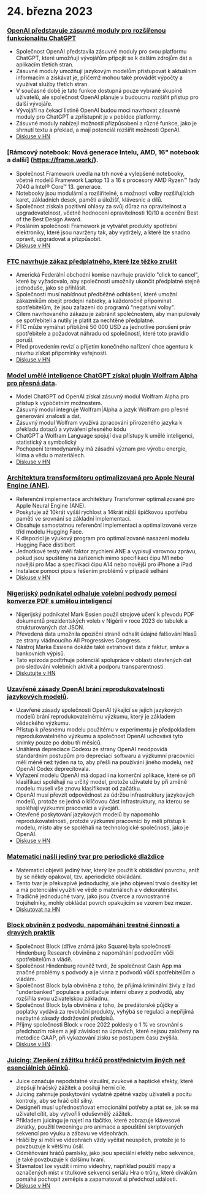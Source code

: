 
<Steps>

# 24. března 2023

### [OpenAI představuje zásuvné moduly pro rozšířenou funkcionalitu ChatGPT](https://openai.com/blog/chatgpt-plugins)

- Společnost OpenAI představila zásuvné moduly pro svou platformu ChatGPT, které umožňují vývojářům připojit se k dalším zdrojům dat a aplikacím třetích stran.
- Zásuvné moduly umožňují jazykovým modelům přistupovat k aktuálním informacím a získávat je, přičemž mohou také provádět výpočty a využívat služby třetích stran.
- V současné době je tato funkce dostupná pouze vybrané skupině uživatelů, ale společnost OpenAI plánuje v budoucnu rozšířit přístup pro další vývojáře.
- Vývojáři na čekací listině OpenAI budou moci navrhovat zásuvné moduly pro ChatGPT a zpřístupnit je v pobídce platformy.
- Zásuvné moduly nabízejí možnosti přizpůsobení a různé funkce, jako je shrnutí textu a překlad, a mají potenciál rozšířit možnosti OpenAI.
- [Diskuse v HN](http://news.ycombinator.com/item?id=35277677)

### [Rámcový notebook: Nová generace Intelu, AMD, 16" notebook a další] (https://frame.work/).

- Společnost Framework uvedla na trh nové a vylepšené notebooky, včetně modelů Framework Laptop 13 a 16 s procesory AMD Ryzen™ řady 7040 a Intel® Core™ 13. generace.
- Notebooky jsou modulární a rozšiřitelné, s možností volby rozšiřujících karet, základních desek, pamětí a úložišť, klávesnic a dílů.
- Společnost získala pozitivní ohlasy za svůj důraz na opravitelnost a upgradovatelnost, včetně hodnocení opravitelnosti 10/10 a ocenění Best of the Best Design Award.
- Posláním společnosti Framework je vytvářet produkty spotřební elektroniky, které jsou navrženy tak, aby vydržely, a které lze snadno opravit, upgradovat a přizpůsobit.
- [Diskuse v HN](http://news.ycombinator.com/item?id=35277660)

### [FTC navrhuje zákaz předplatného, které lze těžko zrušit](https://www.theverge.com/2023/3/23/23652373/ftc-click-to-cancel-subscription-service-dark-patterns-ban)

- Americká Federální obchodní komise navrhuje pravidlo "click to cancel", které by vyžadovalo, aby společnosti umožnily ukončit předplatné stejně jednoduše, jako se přihlásit.
- Společnosti musí nabídnout předběžné odhlášení, které umožní zákazníkům obejít prodejní nabídky, a každoročně připomínat spotřebitelům, že jsou zařazeni do programů "negativní volby".
- Cílem navrhovaného zákazu je zabránit společnostem, aby manipulovaly se spotřebiteli a nutily je platit za nechtěné předplatné.
- FTC může vymáhat přibližně 50 000 USD za jednotlivé porušení práv spotřebitele a požadovat náhradu od společností, které toto pravidlo poruší.
- Před provedením revizí a přijetím konečného nařízení chce agentura k návrhu získat připomínky veřejnosti.
- [Diskuse v HN](http://news.ycombinator.com/item?id=35274519)

### [Model umělé inteligence ChatGPT získal plugin Wolfram Alpha pro přesná data](https://writings.stephenwolfram.com/2023/03/chatgpt-gets-its-wolfram-superpowers/).

- Model ChatGPT od OpenAI získal zásuvný modul Wolfram Alpha pro přístup k výpočetním možnostem.
- Zásuvný modul integruje Wolfram|Alpha a jazyk Wolfram pro přesné generování znalostí a dat.
- Zásuvný modul Wolfram využívá zpracování přirozeného jazyka k překladu dotazů a vytváření přesného kódu
- ChatGPT a Wolfram Language spojují dva přístupy k umělé inteligenci, statistický a symbolický
- Pochopení termodynamiky má zásadní význam pro výrobu energie, klima a vědu o materiálech.
- [Diskuse v HN](http://news.ycombinator.com/item?id=35277925)

### [Architektura transformátoru optimalizovaná pro Apple Neural Engine (ANE)](https://github.com/apple/ml-ane-transformers).

- Referenční implementace architektury Transformer optimalizované pro Apple Neural Engine (ANE).
- Poskytuje až 10krát vyšší rychlost a 14krát nižší špičkovou spotřebu paměti ve srovnání se základní implementací.
- Obsahuje samostatnou referenční implementaci a optimalizované verze tříd modelu Hugging Face.
- K dispozici je výukový program pro optimalizované nasazení modelu Hugging Face distilbert
- Jednotkové testy měří faktor zrychlení ANE a vypisují varovnou zprávu, pokud jsou spuštěny na zařízeních mimo specifikaci čipu M1 nebo novější pro Mac a specifikaci čipu A14 nebo novější pro iPhone a iPad
- Instalace pomocí pipu s řešením problémů v případě selhání
- [Diskuse v HN](http://news.ycombinator.com/item?id=35282325)

### [Nigerijský podnikatel odhaluje volební podvody pomocí konverze PDF s umělou inteligencí](https://markessien.com/posts/drama_of_transcription/)

- Nigerijský podnikatel Mark Essien použil strojové učení k převodu PDF dokumentů prezidentských voleb v Nigérii v roce 2023 do tabulek a strukturovaných dat JSON.
- Převedená data umožnila opoziční straně odhalit údajné falšování hlasů ze strany vládnoucího All Progressives Congress.
- Nástroj Marka Essiena dokáže také extrahovat data z faktur, smluv a bankovních výpisů.
- Tato epizoda podtrhuje potenciál spolupráce v oblasti otevřených dat pro sledování volebních aktivit a podporu transparentnosti.
- [Diskutujte v HN](http://news.ycombinator.com/item?id=35272227)

### [Uzavřené zásady OpenAI brání reprodukovatelnosti jazykových modelů](https://aisnakeoil.substack.com/p/openais-policies-hinder-reproducible).

- Uzavřené zásady společnosti OpenAI týkající se jejich jazykových modelů brání reprodukovatelnému výzkumu, který je základem vědeckého výzkumu.
- Přístup k přesnému modelu použitému v experimentu je předpokladem reprodukovatelného výzkumu a společnost OpenAI uchovává tyto snímky pouze po dobu tří měsíců.
- Unáhlená depreciace Codexu ze strany OpenAI neodpovídá standardním postupům pro depreciaci softwaru a výzkumní pracovníci měli méně než týden na to, aby přešli na používání jiného modelu, než OpenAI Codex deprecitovala.
- Vyřazení modelu OpenAI má dopad i na komerční aplikace, které se při klasifikaci spoléhají na určitý model, protože uživatelé by při změně modelu museli vše znovu klasifikovat od začátku.
- OpenAI musí převzít odpovědnost za údržbu infrastruktury jazykových modelů, protože se jedná o klíčovou část infrastruktury, na kterou se spoléhají výzkumní pracovníci a vývojáři.
- Otevřené poskytování jazykových modelů by napomohlo reprodukovatelnosti, protože výzkumní pracovníci by měli přístup k modelu, místo aby se spoléhali na technologické společnosti, jako je OpenAI.
- [Diskuse v HN](http://news.ycombinator.com/item?id=35269304)

### [Matematici našli jediný tvar pro periodické dlaždice](https://www.newscientist.com/article/2365363-mathematicians-discover-shape-that-can-tile-a-wall-and-never-repeat/)

- Matematici objevili jediný tvar, který lze použít k obkládání povrchu, aniž by se někdy opakoval, tzv. aperiodické obkládání.
- Tento tvar je překvapivě jednoduchý, ale jeho objevení trvalo desítky let a má potenciální využití ve vědě o materiálech a v dekoratérství.
- Tradičně jednoduché tvary, jako jsou čtverce a rovnostranné trojúhelníky, mohly obkládat povrch opakujícím se vzorem bez mezer.
- [Diskutovat na HN](http://news.ycombinator.com/item?id=35273707)

### [Block obviněn z podvodu, napomáhání trestné činnosti a dravých praktik](https://hindenburgresearch.com/block/)

- Společnost Block (dříve známá jako Square) byla společností Hindenburg Research obviněna z napomáhání podvodům vůči spotřebitelům a vládě.
- Společnost Hindenburg rovněž tvrdí, že společnost Cash App má značné problémy s podvody a je vinna z podvodů vůči spotřebitelům a vládám.
- Společnost Block byla obviněna z toho, že přijímá kriminální živly z řad "underbanked" populace a potlačuje interní obavy z podvodů, aby rozšířila svou uživatelskou základnu.
- Společnost Block byla obviněna z toho, že predátorské půjčky a poplatky vydává za revoluční produkty, vyhýbá se regulaci a nepřijímá nezbytné zásady dodržování předpisů.
- Příjmy společnosti Block v roce 2022 poklesly o 1 % ve srovnání s předchozím rokem a její závislost na úpravách, které nejsou založeny na metodice GAAP, při vykazování zisku se postupem času zvýšila.
- [Diskuse v HN](http://news.ycombinator.com/item?id=35273782).

### [Juicing: Zlepšení zážitku hráčů prostřednictvím jiných než esenciálních účinků](https://garden.bradwoods.io/notes/design/juice).

- Juice označuje nepodstatné vizuální, zvukové a haptické efekty, které zlepšují hráčský zážitek a posilují herní cíle.
- Juicing zahrnuje poskytování vydatné zpětné vazby uživateli a pocitu kontroly, aby se hráč cítil silný.
- Designéři musí upřednostňovat emocionální potřeby a ptát se, jak se má uživatel cítit, aby vytvořili oduševnělý zážitek.
- Příkladem juicingu je najetí na tlačítko, které zobrazuje klávesové zkratky, použití tweeningu pro animace a spouštění skriptovaných sekvencí pro výuku a zábavu ve videohrách.
- Hráči by si měli ve videohrách vždy vyčítat neúspěch, protože je to povzbuzuje k většímu úsilí.
- Odměňování hráčů pamlsky, jako jsou speciální efekty nebo sekvence, je také povzbuzuje k dalšímu hraní.
- Šťavnatost lze využít i mimo videohry, například použití mapy a označených míst v titulkové sekvenci seriálu Hra o trůny, které divákům pomáhá pochopit zeměpis a zapamatovat si předchozí události.
- [Diskuse v HN](http://news.ycombinator.com/item?id=35273139)

</Steps>
